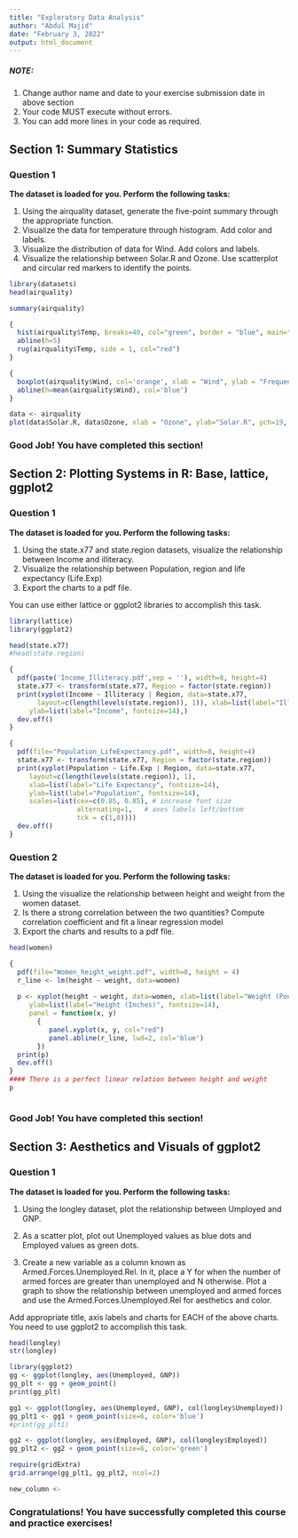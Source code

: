 ---
title: "Exploratory Data Analysis"
author: "Abdul Majid"
date: "February 3, 2022"
output: html_document
---

##### NOTE: 
1. Change author name and date to your exercise submission date in above section
2. Your code MUST execute without errors. 
3. You can add more lines in your code as required.

## Section 1: Summary Statistics

### Question 1 
**The dataset is loaded for you. Perform the following tasks:**

1. Using the airquality dataset, generate the five-point summary through the appropriate function.
2. Visualize the data for temperature through histogram. Add color and labels.
3. Visualize the distribution of data for Wind. Add colors and labels.
4. Visualize the relationship between Solar.R and Ozone. Use scatterplot and circular red markers to identify the points.


```{r }
library(datasets)
head(airquality)
```

```{r }
summary(airquality)
```


```{r }

{
  hist(airquality$Temp, breaks=40, col="green", border = "blue", main="Histogram of Temperature", xlab="Temperature", ylab="Frequency", density = 90)
  abline(h=5)
  rug(airquality$Temp, side = 1, col="red")
}

```
```{r }

{
  boxplot(airquality$Wind, col='orange', xlab = "Wind", ylab = "Frequency", main = "Wind data distribution")
  abline(h=mean(airquality$Wind), col='blue')
}

```
```{r }
data <- airquality
plot(data$Solar.R, data$Ozone, xlab = "Ozone", ylab="Solar.R", pch=19, col='red')


```

### Good Job! You have completed this section!



## Section 2: Plotting Systems in R: Base, lattice, ggplot2

### Question 1
**The dataset is loaded for you. Perform the following tasks:**

1. Using the state.x77 and state.region datasets, visualize the relationship between Income and illiteracy.
2. Visualize the relationship between Population, region and life expectancy (Life.Exp)
3. Export the charts to a pdf file.

You can use either lattice or ggplot2 libraries to accomplish this task.


```{r }
library(lattice)
library(ggplot2)

head(state.x77)
#head(state.region)
```

```{r }
{
  pdf(paste('Income_Illiteracy.pdf',sep = ''), width=8, height=4)
  state.x77 <- transform(state.x77, Region = factor(state.region))
  print(xyplot(Income ~ Illiteracy | Region, data=state.x77,
       layout=c(length(levels(state.region)), 1)), xlab=list(label="Illiteracyy", fontsize=14),
     ylab=list(label="Income", fontsize=14),)
  dev.off()
}

```


```{r }

{
  pdf(file="Population_LifeExpectancy.pdf", width=8, height=4)
  state.x77 <- transform(state.x77, Region = factor(state.region))
  print(xyplot(Population ~ Life.Exp | Region, data=state.x77,
     layout=c(length(levels(state.region)), 1),
     xlab=list(label="Life Expectancy", fontsize=14),
     ylab=list(label="Population", fontsize=14),
     scales=list(cex=c(0.85, 0.85), # increase font size
                 alternating=1,   # axes labels left/bottom 
                 tck = c(1,0))))
  dev.off()
}
```


### Question 2
**The dataset is loaded for you. Perform the following tasks:**

1. Using the visualize the relationship between height and weight from the women dataset.
2. Is there a strong correlation between the two quantities? Compute correlation coefficient and fit a linear regression model
3. Export the charts and results to a pdf file.


```{r }
head(women)
```

```{r }

{
  pdf(file="Women_height_weight.pdf", width=8, height = 4)
  r_line <- lm(height ~ weight, data=women)
  
  p <- xyplot(height ~ weight, data=women, xlab=list(label="Weight (Pounds)", fontsize=14),
     ylab=list(label="Height (Inches)", fontsize=14),  
     panel = function(x, y) 
       {
          panel.xyplot(x, y, col="red")
          panel.abline(r_line, lwd=2, col='blue')
       })
  print(p)
  dev.off()
}
#### There is a perfect linear relation between height and weight
p
```

```{r }

```

### Good Job! You have completed this section!



## Section 3: Aesthetics and Visuals of ggplot2

### Question 1
**The dataset is loaded for you. Perform the following tasks:**

1. Using the longley dataset, plot the relationship between Umployed and GNP.

2. As a scatter plot, plot out Unemployed values as blue dots and Employed values as green dots. 

3. Create a new variable as a column known as Armed.Forces.Unemployed.Rel. In it, place a Y for when the number of armed forces are greater than unemployed and N otherwise. Plot a graph to show the relationship between unemployed and armed forces and use the Armed.Forces.Unemployed.Rel for aesthetics and color.

Add appropriate title, axis labels and charts for EACH of the above charts. 
You need to use ggplot2 to accomplish this task.


```{r }
head(longley)
str(longley)
```

```{r }
library(ggplot2)
gg <- ggplot(longley, aes(Unemployed, GNP))
gg_plt <- gg + geom_point()
print(gg_plt)

```

```{r }

gg1 <- ggplot(longley, aes(Unemployed, GNP), col(longley$Unemployed))
gg_plt1 <- gg1 + geom_point(size=6, color='blue')
#print(gg_plt1)

gg2 <- ggplot(longley, aes(Employed, GNP), col(longley$Employed))
gg_plt2 <- gg2 + geom_point(size=6, color='green')

require(gridExtra)
grid.arrange(gg_plt1, gg_plt2, ncol=2)

```

```{r }
new_column <- 

```


### Congratulations! You have successfully completed this course and practice exercises!
